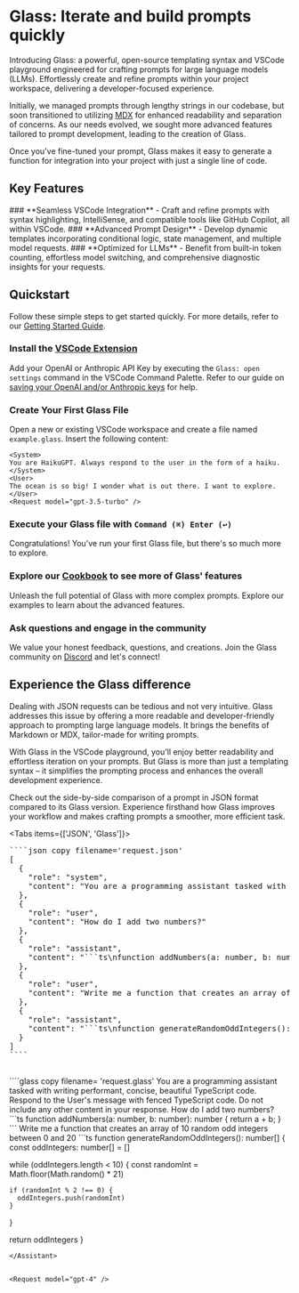 
# **Glass: Iterate and build prompts quickly**

Introducing Glass: a powerful, open-source templating syntax and VSCode playground engineered for crafting prompts for large language models (LLMs). Effortlessly create and refine prompts within your project workspace, delivering a developer-focused experience.

Initially, we managed prompts through lengthy strings in our codebase, but soon transitioned to utilizing [MDX](https://mdxjs.com/) for enhanced readability and separation of concerns. As our needs evolved, we sought more advanced features tailored to prompt development, leading to the creation of Glass.

Once you've fine-tuned your prompt, Glass makes it easy to generate a function for integration into your project with just a single line of code.


## Key Features

<Steps>
### **Seamless VSCode Integration**
- Craft and refine prompts with syntax highlighting, IntelliSense, and compatible tools like GitHub Copilot, all within VSCode.
### **Advanced Prompt Design**
- Develop dynamic templates incorporating conditional logic, state management, and multiple model requests.
### **Optimized for LLMs**
- Benefit from built-in token counting, effortless model switching, and comprehensive diagnostic insights for your requests.
</Steps>



## Quickstart
Follow these simple steps to get started quickly. For more details, refer to our [Getting Started Guide](/guide).
<Steps>
### Install the [VSCode Extension](https://marketplace.visualstudio.com/items?itemName=foundation.vscode-glass)
Add your OpenAI or Anthropic API Key by executing the `Glass: open settings` command in the VSCode Command Palette. Refer to our guide on [saving your OpenAI and/or Anthropic keys](/guide#save-your-openai-andor-anthropic-keys) for help.

### Create Your First Glass File
Open a new or existing VSCode workspace and create a file named `example.glass`. Insert the following content:

```glass copy filename="example.glass"
<System>
You are HaikuGPT. Always respond to the user in the form of a haiku.
</System>
<User>
The ocean is so big! I wonder what is out there. I want to explore.
</User>
<Request model="gpt-3.5-turbo" />
```
### Execute your Glass file with  `Command (⌘) Enter (↩)`
Congratulations! You've run your first Glass file, but there's so much more to explore.

### Explore our [Cookbook](/examples) to see more of Glass' features
Unleash the full potential of Glass with more complex prompts. Explore our examples to learn about the advanced features.

### Ask questions and engage in the community
We value your honest feedback, questions, and creations. Join the Glass community on [Discord](www.discord.glass) and let's connect!
</Steps>


## Experience the Glass difference

Dealing with JSON requests can be tedious and not very intuitive. Glass addresses this issue by offering a more readable and developer-friendly approach to prompting large language models. It brings the benefits of Markdown or MDX, tailor-made for writing prompts.

With Glass in the VSCode playground, you'll enjoy better readability and effortless iteration on your prompts. But Glass is more than just a templating syntax – it simplifies the prompting process and enhances the overall development experience.

Check out the side-by-side comparison of a prompt in JSON format compared to its Glass version. Experience firsthand how Glass improves your workflow and makes crafting prompts a smoother, more efficient task.


<Tabs items={['JSON', 'Glass']}>
  <Tab>
  <pre style={{ whiteSpace: 'pre-wrap', wordWrap: 'break-word', overflowWrap: 'break-word', overflow: 'hidden'}}>
````json copy filename='request.json'
[
  {
    "role": "system",
    "content": "You are a programming assistant tasked with writing performant, concise, beautiful TypeScript code. Respond to the User's message with fenced TypeScript code. Do not include any other content in your response."
  },
  {
    "role": "user",
    "content": "How do I add two numbers?"
  },
  {
    "role": "assistant",
    "content": "```ts\nfunction addNumbers(a: number, b: number): number {\n  return a + b;\n}\n```"
  },
  {
    "role": "user",
    "content": "Write me a function that creates an array of 10 random odd integers between 0 and 20"
  },
  {
    "role": "assistant",
    "content": "```ts\nfunction generateRandomOddIntegers(): number[] {\n  const oddIntegers: number[] = [];\n\n  while (oddIntegers.length < 10) {\n    const randomInt = Math.floor(Math.random() * 21);\n\n    if (randomInt % 2 !== 0) {\n      oddIntegers.push(randomInt);\n    }\n  }\n\n  return oddIntegers;\n}```"
  }
]
````
    </pre>
  </Tab>
  <Tab>
````glass copy filename= 'request.glass'
<System>
You are a programming assistant tasked with writing performant, concise, beautiful TypeScript code. Respond to the User's message with fenced TypeScript code. Do not include any other content in your response.
</System>


<User>
How do I add two numbers?
</User>


<Assistant>
```ts
function addNumbers(a: number, b: number): number {
  return a + b;
}
```
</Assistant>


<User>
Write me a function that creates an array of 10 random odd integers between 0 and 20
</User>


<Assistant>
```ts
function generateRandomOddIntegers(): number[] {
  const oddIntegers: number[] = []

  while (oddIntegers.length < 10) {
    const randomInt = Math.floor(Math.random() * 21)

    if (randomInt % 2 !== 0) {
      oddIntegers.push(randomInt)
    }
  }

  return oddIntegers
}
```
</Assistant>


<Request model="gpt-4" />
````
  </Tab>
</Tabs>
